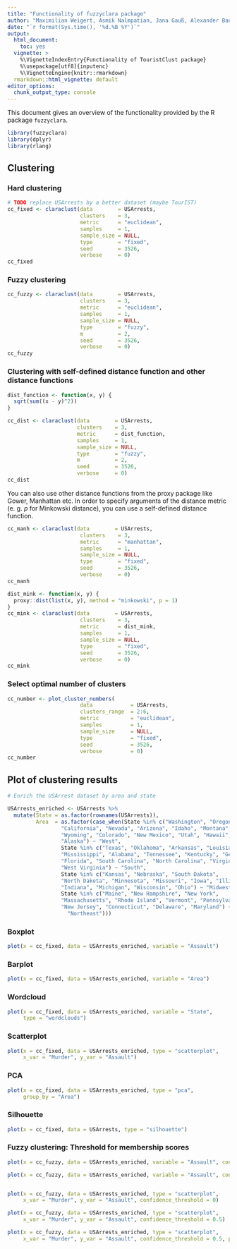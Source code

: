 ```yaml
---
title: "Functionality of fuzzyclara package"
author: "Maximilian Weigert, Asmik Nalmpatian, Jana Gauß, Alexander Bauer"
date: "`r format(Sys.time(), '%d.%B %Y')`"
output:
  html_document:
    toc: yes
  vignette: >
    %\VignetteIndexEntry{Functionality of TouristClust package}
    %\usepackage[utf8]{inputenc}
    %\VignetteEngine{knitr::rmarkdown}
  rmarkdown::html_vignette: default
editor_options:
  chunk_output_type: console
---
```


This document gives an overview of the functionality provided by the R package
`fuzzyclara`.

```r
library(fuzzyclara)
library(dplyr)
library(rlang)
```


## Clustering

### Hard clustering
```r
# TODO replace USArrests by a better dataset (maybe TourIST)
cc_fixed <- claraclust(data        = USArrests,
                       clusters    = 3,
                       metric      = "euclidean",
                       samples     = 1,
                       sample_size = NULL,
                       type        = "fixed",
                       seed        = 3526,
                       verbose     = 0)
cc_fixed
```

### Fuzzy clustering
```r
cc_fuzzy <- claraclust(data        = USArrests,
                       clusters    = 3,
                       metric      = "euclidean",
                       samples     = 1,
                       sample_size = NULL,
                       type        = "fuzzy",
                       m           = 2,
                       seed        = 3526,
                       verbose     = 0)
cc_fuzzy
```

### Clustering with self-defined distance function and other distance functions
```r
dist_function <- function(x, y) {
  sqrt(sum((x - y)^2))
}

cc_dist <- claraclust(data        = USArrests,
                      clusters    = 3,
                      metric      = dist_function,
                      samples     = 1,
                      sample_size = NULL,
                      type        = "fuzzy",
                      m           = 2,
                      seed        = 3526,
                      verbose     = 0)
cc_dist
```

You can also use other distance functions from the proxy package like Gower, Manhattan etc. In order to specify arguments of the distance metric (e. g. *p* for Minkowski distance), you can use a self-defined distance function.
```r
cc_manh <- claraclust(data        = USArrests,
                       clusters    = 3,
                       metric      = "manhattan",
                       samples     = 1,
                       sample_size = NULL,
                       type        = "fixed",
                       seed        = 3526,
                       verbose     = 0)
cc_manh

dist_mink <- function(x, y) {
  proxy::dist(list(x, y), method = "minkowski", p = 1)
}
cc_mink <- claraclust(data        = USArrests,
                       clusters    = 3,
                       metric      = dist_mink,
                       samples     = 1,
                       sample_size = NULL,
                       type        = "fixed",
                       seed        = 3526,
                       verbose     = 0)
cc_mink
```

### Select optimal number of clusters
```r
cc_number <- plot_cluster_numbers(
                       data            = USArrests,
                       clusters_range  = 2:6,
                       metric          = "euclidean",
                       samples         = 1,
                       sample_size     = NULL,
                       type            = "fixed",
                       seed            = 3526,
                       verbose         = 0)
cc_number
```



## Plot of clustering results
```r
# Enrich the USArrest dataset by area and state

USArrests_enriched <- USArrests %>% 
  mutate(State = as.factor(rownames(USArrests)),
         Area  = as.factor(case_when(State %in% c("Washington", "Oregon",
                 "California", "Nevada", "Arizona", "Idaho", "Montana",
                 "Wyoming", "Colorado", "New Mexico", "Utah", "Hawaii",
                 "Alaska") ~ "West",
                 State %in% c("Texas", "Oklahoma", "Arkansas", "Louisiana",
                 "Mississippi", "Alabama", "Tennessee", "Kentucky", "Georgia",
                 "Florida", "South Carolina", "North Carolina", "Virginia",
                 "West Virginia") ~ "South",
                 State %in% c("Kansas", "Nebraska", "South Dakota",
                 "North Dakota", "Minnesota", "Missouri", "Iowa", "Illinois",
                 "Indiana", "Michigan", "Wisconsin", "Ohio") ~ "Midwest",
                 State %in% c("Maine", "New Hampshire", "New York",
                 "Massachusetts", "Rhode Island", "Vermont", "Pennsylvania",
                 "New Jersey", "Connecticut", "Delaware", "Maryland") ~
                   "Northeast")))

```

### Boxplot
```r
plot(x = cc_fixed, data = USArrests_enriched, variable = "Assault") 
```

### Barplot
```r
plot(x = cc_fixed, data = USArrests_enriched, variable = "Area")

```

### Wordcloud
```r
plot(x = cc_fixed, data = USArrests_enriched, variable = "State",
     type = "wordclouds")
```

### Scatterplot
```r
plot(x = cc_fixed, data = USArrests_enriched, type = "scatterplot",
     x_var = "Murder", y_var = "Assault")

```

### PCA
```r
plot(x = cc_fixed, data = USArrests_enriched, type = "pca",
     group_by = "Area")
```

### Silhouette
```r
plot(x = cc_fixed, data = USArrests, type = "silhouette")
```

### Fuzzy clustering: Threshold for membership scores
```r
plot(x = cc_fuzzy, data = USArrests_enriched, variable = "Assault", confidence_threshold = 0) 

plot(x = cc_fuzzy, data = USArrests_enriched, variable = "Assault", confidence_threshold = 0.5)



```

```r
plot(x = cc_fuzzy, data = USArrests_enriched, type = "scatterplot",
     x_var = "Murder", y_var = "Assault", confidence_threshold = 0)

plot(x = cc_fuzzy, data = USArrests_enriched, type = "scatterplot",
     x_var = "Murder", y_var = "Assault", confidence_threshold = 0.5)

plot(x = cc_fuzzy, data = USArrests_enriched, type = "scatterplot",
     x_var = "Murder", y_var = "Assault", confidence_threshold = 0.5, plot_all_fuzzy = TRUE)

```

